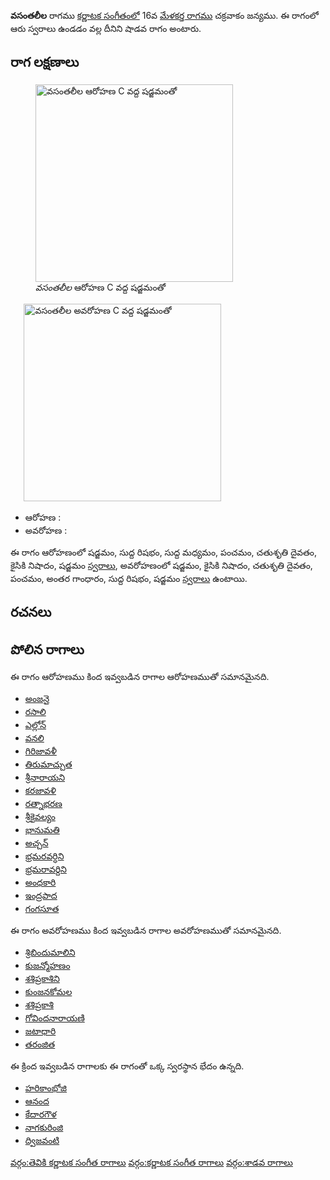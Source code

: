 {{Infobox ragam
	| name          	= వసంతలీల
	| synonym	    	= 
	| mela          	= 
	| chakra        	= 
	| janaka        	= 
	| type          	= శాడవ
	| arohanam      	= {{svaraC|S|R1|M1|P|D2|N2|S'}} 
	| avarohanam    	= {{svaraC|S'|N2|D2|P|G3|R1|S}}
	| jeeva         	=
	| chhaya        	=
	| nyasa         	=
	| vishesha      	= 
	| equivalent  		= 
}}
{{కర్ణాటక సంగీత రాగాలు}}
'''వసంతలీల''' రాగము [[కర్ణాటక సంగీతం]]లో 16వ [[మేళకర్త రాగము]] చక్రవాకం జన్యము.  ఈ రాగంలో ఆరు స్వరాలు ఉండడం వల్ల దీనిని షాడవ రాగం అంటారు.


==రాగ లక్షణాలు==
[[Image:vasantalila_ar_kb2wiki.png|thumb|right|316px|''వసంతలీల'' ఆరోహణ C వద్ద షడ్జమంతో]]
	[[Image:vasantalila_av_kb2wiki.png|thumb|right|316px|''వసంతలీల'' అవరోహణ C వద్ద షడ్జమంతో]]

* ఆరోహణ : {{svaraC|S|R1|M1|P|D2|N2|S'}} 
* అవరోహణ : {{svaraC|S'|N2|D2|P|G3|R1|S}}

ఈ రాగం ఆరోహణంలో షడ్జమం, సుద్ద  రిషభం, సుద్ద మధ్యమం, పంచమం, చతుశృతి దైవతం, కైసికి నిషాదం, షడ్జమం [[స్వరాలు]], అవరోహణంలో షడ్జమం, కైసికి నిషాదం, చతుశృతి దైవతం, పంచమం, అంతర గాంధారం, సుద్ద  రిషభం, షడ్జమం [[స్వరాలు]] ఉంటాయి.

==రచనలు==



==పోలిన రాగాలు==
ఈ రాగం ఆరోహణము కింద ఇవ్వబడిన రాగాల ఆరోహణముతో సమానమైనది.
* [[అంజనై]]
* [[రసాలి]]
* [[ఎల్లోన్]]
* [[వనలి]]
* [[గిరిజావళీ]]
* [[తిరుమాచ్చుత]]
* [[శ్రీనారాయని]]
* [[కరజావళి]]
* [[రత్నాభరణ]]
* [[శ్రీకైవల్యం]]
* [[భానుమతి]]
* [[అచ్చన్]]
* [[ భ్రమరవర్ధిని]]
* [[భ్రమరావర్దిని]]
* [[అంధకారి]]
* [[ఇంద్రపాద]]
* [[గంగసూత]]

ఈ రాగం అవరోహణము కింద ఇవ్వబడిన రాగాల అవరోహణముతో సమానమైనది.
* [[శ్రిబిందుమాలిని]]
* [[కుజన్మోహణం]]
* [[శశిప్రకాశిని]]
* [[కుంజనకోమల]]
* [[శశిప్రకాశి]]
* [[గోవిందనారాయణి]]
* [[జటాధారి]]
* [[తరంజిత]]

ఈ క్రింద ఇవ్వబడిన రాగాలకు ఈ రాగంతో ఒక్క స్వరస్థాన భేదం ఉన్నది.
* [[హరికాంభోజి]]
* [[ఆనంద]]
* [[కేదారగౌళ]]
* [[నాగకురింజి]]
* [[ద్విజవంటి]]



[[వర్గం:తెవికి కర్ణాటక సంగీత రాగాలు]]
[[వర్గం:కర్ణాటక సంగీత రాగాలు]]
[[వర్గం:శాడవ రాగాలు]]